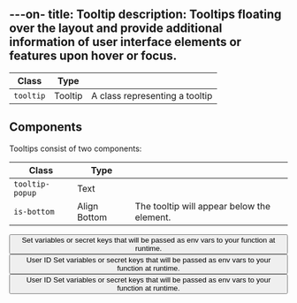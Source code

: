 ---on- 
title: Tooltip
description: Tooltips floating over the layout and provide additional information of user interface elements or features upon hover or focus.
---

| Class            | Type     |                                                 |
| ---------------- | -------- | ----------------------------------------------- |
| `tooltip`        | Tooltip  | A class representing a tooltip                  |

## Components

Tooltips consist of two components:

| Class           | Type         |                                               |
| --------------- | ------------ | --------------------------------------------- |
| `tooltip-popup` | Text         |                                               |
| `is-bottom`     | Align Bottom | The tooltip will appear below the element.    |

<Preview center overflow>
  <button class="tooltip" aria-label="variables info">
    <span class="icon-info" aria-hidden="true"></span>
    <span class="tooltip-popup" role="tooltip">
      Set variables or secret keys that will be passed as env vars to your
      function at runtime.
    </span>
  </button>

<button class="tag tooltip">
  <span class="icon-duplicate" aria-hidden="true"></span>
  <span class="text">User ID</span>
  <span class="tooltip-popup" role="tooltip">
    Set variables or secret keys that will be passed as env vars to your
    function at runtime.
  </span>
</button>

<button class="tag tooltip">
    <span class="icon-duplicate" aria-hidden="true"></span>
    <span class="text">User ID</span>
    <span class="tooltip-popup is-bottom" role="tooltip">
      Set variables or secret keys that will be passed as env vars to your function at runtime.
  </span>
</button>
</Preview>
